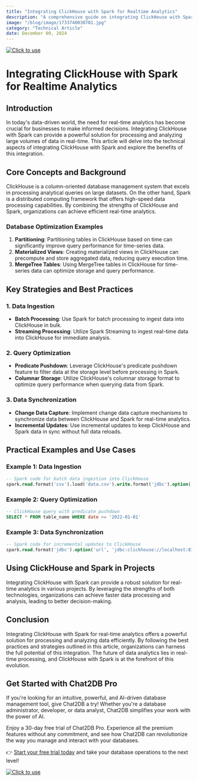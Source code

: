 ```yaml
---
title: "Integrating ClickHouse with Spark for Realtime Analytics"
description: "A comprehensive guide on integrating ClickHouse with Spark for realtime analytics, exploring the benefits and technical aspects of this integration."
image: "/blog/image/1733740030701.jpg"
category: "Technical Article"
date: December 09, 2024
---
```

[![Click to use](/image/blog/bg/chat2db1.png)](https://app.chat2db.ai/)
# Integrating ClickHouse with Spark for Realtime Analytics


<Authors date="December 09, 2024">
  <Author name="Rowan Hill" link="https://chat2db.ai" />
</Authors>

## Introduction

In today's data-driven world, the need for real-time analytics has become crucial for businesses to make informed decisions. Integrating ClickHouse with Spark can provide a powerful solution for processing and analyzing large volumes of data in real-time. This article will delve into the technical aspects of integrating ClickHouse with Spark and explore the benefits of this integration.

## Core Concepts and Background

ClickHouse is a column-oriented database management system that excels in processing analytical queries on large datasets. On the other hand, Spark is a distributed computing framework that offers high-speed data processing capabilities. By combining the strengths of ClickHouse and Spark, organizations can achieve efficient real-time analytics.

### Database Optimization Examples

1. **Partitioning**: Partitioning tables in ClickHouse based on time can significantly improve query performance for time-series data.
2. **Materialized Views**: Creating materialized views in ClickHouse can precompute and store aggregated data, reducing query execution time.
3. **MergeTree Tables**: Using MergeTree tables in ClickHouse for time-series data can optimize storage and query performance.

## Key Strategies and Best Practices

### 1. Data Ingestion

- **Batch Processing**: Use Spark for batch processing to ingest data into ClickHouse in bulk.
- **Streaming Processing**: Utilize Spark Streaming to ingest real-time data into ClickHouse for immediate analysis.

### 2. Query Optimization

- **Predicate Pushdown**: Leverage ClickHouse's predicate pushdown feature to filter data at the storage level before processing in Spark.
- **Columnar Storage**: Utilize ClickHouse's columnar storage format to optimize query performance when querying data from Spark.

### 3. Data Synchronization

- **Change Data Capture**: Implement change data capture mechanisms to synchronize data between ClickHouse and Spark for real-time analytics.
- **Incremental Updates**: Use incremental updates to keep ClickHouse and Spark data in sync without full data reloads.

## Practical Examples and Use Cases

### Example 1: Data Ingestion

```sql
-- Spark code for batch data ingestion into ClickHouse
spark.read.format('csv').load('data.csv').write.format('jdbc').option('url', 'jdbc:clickhouse://localhost:8123/default').option('dbtable', 'table_name').save()
```

### Example 2: Query Optimization

```sql
-- ClickHouse query with predicate pushdown
SELECT * FROM table_name WHERE date >= '2022-01-01'
```

### Example 3: Data Synchronization

```sql
-- Spark code for incremental updates to ClickHouse
spark.read.format('jdbc').option('url', 'jdbc:clickhouse://localhost:8123/default').option('dbtable', 'table_name').load().write.format('jdbc').option('url', 'jdbc:clickhouse://localhost:8123/default').option('dbtable', 'table_name').mode('append').save()
```

## Using ClickHouse and Spark in Projects

Integrating ClickHouse with Spark can provide a robust solution for real-time analytics in various projects. By leveraging the strengths of both technologies, organizations can achieve faster data processing and analysis, leading to better decision-making.

## Conclusion

Integrating ClickHouse with Spark for real-time analytics offers a powerful solution for processing and analyzing data efficiently. By following the best practices and strategies outlined in this article, organizations can harness the full potential of this integration. The future of data analytics lies in real-time processing, and ClickHouse with Spark is at the forefront of this evolution.

## Get Started with Chat2DB Pro

If you're looking for an intuitive, powerful, and AI-driven database management tool, give Chat2DB a try! Whether you're a database administrator, developer, or data analyst, Chat2DB simplifies your work with the power of AI.

Enjoy a 30-day free trial of Chat2DB Pro. Experience all the premium features without any commitment, and see how Chat2DB can revolutionize the way you manage and interact with your databases.

👉 [Start your free trial today](https://app.chat2db.ai/) and take your database operations to the next level!

[![Click to use](/image/blog/bg/chat2db.jpg)](https://app.chat2db.ai/)